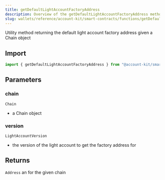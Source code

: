 ```yaml
---
title: getDefaultLightAccountFactoryAddress
description: Overview of the getDefaultLightAccountFactoryAddress method
slug: wallets/reference/account-kit/smart-contracts/functions/getDefaultLightAccountFactoryAddress
---
```


Utility method returning the default light account factory address given a Chain object

## Import

```ts
import { getDefaultLightAccountFactoryAddress } from "@account-kit/smart-contracts";
```

## Parameters

### chain

`Chain`

- a Chain object

### version

`LightAccountVersion`

- the version of the light account to get the factory address for

## Returns

`Address`
an for the given chain
